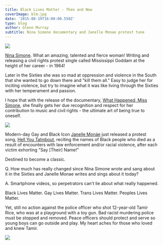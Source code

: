 ---
title: Black Lives Matter - Then and Now
coverImage: blm.jpg
date: '2015-08-19T16:00:00.550Z'
type: blog
author: Glenn Murray
subtitle: Nina Simone documentary and Janelle Monae protest tune
---

<Image src="NinaSimone.jpg"  />

<a href="https://en.wikipedia.org/wiki/Nina_Simone">Nina Simone</a>. What an amazing, talented and fierce woman! Writing and releasing a civil rights protest single called Mississippi Goddam at the height of her career - in 1964!

Later in the Sixties she was so mad at oppression and violence in the South that she wanted to go down there and "kill them all."
Easy to judge her for inciting violence, but try to imagine what it was like living through the Sixties with her temperament and passion. 

I hope that with the release of the documentary, <a href="https://www.democracynow.org/2015/6/24/new_nina_simone_documentary_what_happened">What Happened, Miss Simone</a>, she finally gets her due recognition and respect for her contribution to music and civil rights - the ultimate art of being true to oneself.

<Image src="JanelleMonae.jpg"  />

Modern-day Gay and Black Icon <a href="https://en.wikipedia.org/wiki/Janelle_Mon%C3%A1e">Janelle Monáe</a> just released a protest song, <a href="https://soundcloud.com/wondalandarts/hell-you-talmbout">Hell You Talmbout</a>, reciting the names of Black people who died as a result of encounters with law enforcement and/or racial violence, after each victim exhorting "Say [Their] Name!"

Destined to become a classic.

Q. How much has really changed since Nina Simone wrote and sang about it in the Sixties and Janelle Monae writes and sings about it today?

A. Smartphone videos, so perpetrators can't lie about what really happened.

Black Lives Matter. Gay Lives Matter. Trans Lives Matter. Peoples Lives Matter.

Yet, still no action against the police officer who shot 12-year-old Tamir Rice, who was at a playground with a toy gun.
Bad racist murdering police must be stopped and removed. Peace officers should protect and serve so young boys can go outside and play. My heart aches for those who loved and knew Tamir.

<Image src="TamirRice.jpg"  />





